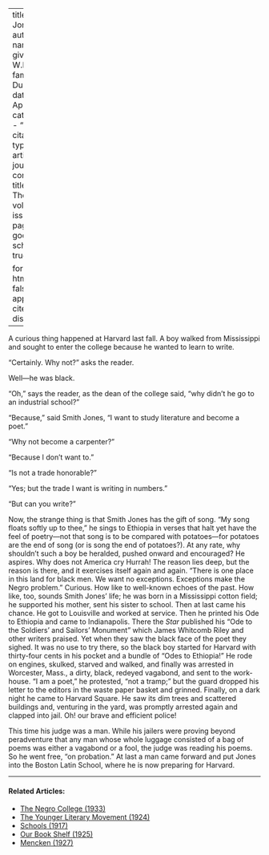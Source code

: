 
---
title: 'Smith Jones'
author:
  - name:
      given: W.E.B.
      family: Du Bois
date: Apr. 1911
categories: 
  - ""
citation: 
  type: article-journal
  container-title: The Crisis
  volume: 1
  issue: 6
  page: 22
google-scholar: true

format:
  html:
    toc: false
    appendix-cite-as: display
---



A curious thing happened at Harvard last fall. A boy walked from Mississippi and sought to enter the college because he wanted to learn to write.

"Certainly. Why not?" asks the reader.

Well---he was black.

"Oh," says the reader, as the dean of the college said, "why didn't he go to an industrial school?"

"Because," said Smith Jones, "I want to study literature and become a poet."

"Why not become a carpenter?" 

"Because I don't want to."

"Is not a trade honorable?"

"Yes; but the trade I want is writing in numbers."

"But can you write?"

Now, the strange thing is that Smith Jones has the gift of song. "My song floats softly up to thee,"
he sings to Ethiopia in verses that halt yet have the feel of poetry---not that song is to be compared with potatoes---for potatoes are the end of song (or is song the end of potatoes?). At any rate, why shouldn't such a boy be heralded, pushed onward and encouraged? He aspires. Why does not America cry Hurrah! The reason lies deep, but the reason is there, and it exercises itself again and again. "There is one place in this land for black men. We want no exceptions. Exceptions make the Negro problem." Curious. How like to well-known echoes of the past. How like, too, sounds Smith Jones' life; he was born in a Mississippi cotton field; he supported his mother, sent his sister to school. Then at last came his chance. He got to Louisville and worked at service. Then he printed his Ode to Ethiopia and came to Indianapolis. There the *Star* published his "Ode to the Soldiers' and Sailors' Monument" which James Whitcomb Riley and other writers praised. Yet when they saw the black face of the poet they sighed. It was no use to try there, so the black boy started for Harvard with thirty-four cents in his pocket and a bundle of "Odes to Ethiopia!" He rode on engines, skulked, starved and walked, and finally was arrested in Worcester, Mass., a dirty, black, redeyed vagabond, and sent to the work-house. "I am a poet," he protested, "not a tramp;" but the guard dropped his letter to the editors in the waste paper basket and grinned. Finally, on a dark night he came to Harvard Square. He saw its dim trees and scattered buildings and, venturing in the yard, was promptly arrested again and clapped into jail. Oh! our brave and efficient police!

This time his judge was a man. While his jailers were proving beyond peradventure that any man whose whole luggage consisted of a bag of poems was either a vagabond or a fool, the judge was reading his poems. So he went free, "on probation." At last a man came forward and put Jones into the Boston Latin School, where he is now preparing for Harvard.

<!-- Similar articles start here -->
<div  class="clear-wrap"></div>
<hr>
#### Related Articles:

* [The Negro College (1933)](/Volumes/40/08/negro_college.html)
* [The Younger Literary Movement (1924)](/Volumes/27/04/younger_movement.html)
* [Schools (1917)](/Volumes/13/03/schools.html)
* [Our Book Shelf (1925)](/Volumes/31/01/our_bookshelf.html)
* [Mencken (1927)](/Volumes/34/08/mencken.html)

<!-- Similar articles end here -->